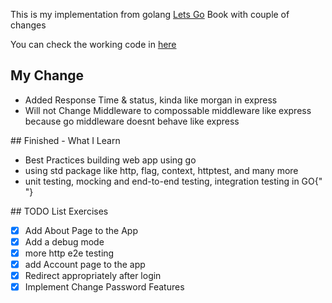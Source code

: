 This is my implementation from golang [Lets Go]("https://lets-go-further.alexedwards.net/") Book with couple of changes

You can check the working code in [here]("https://github.com/Xyedo/snippetbox")

## My Change

<ul>
  <li>Added Response Time & status, kinda like morgan in express</li>
  <li>
    Will not Change Middleware to compossable middleware like express because go
    middleware doesnt behave like express
  </li>
</ul>
## Finished - What I Learn
<ul>
  <li>Best Practices building web app using go</li>
  <li>using std package like http, flag, context, httptest, and many more</li>
  <li>
    unit testing, mocking and end-to-end testing, integration testing in GO{" "}
  </li>
</ul>
## TODO List Exercises

- [x] Add About Page to the App
- [x] Add a debug mode
- [x] more http e2e testing
- [x] add Account page to the app
- [x] Redirect appropriately after login
- [x] Implement Change Password Features

